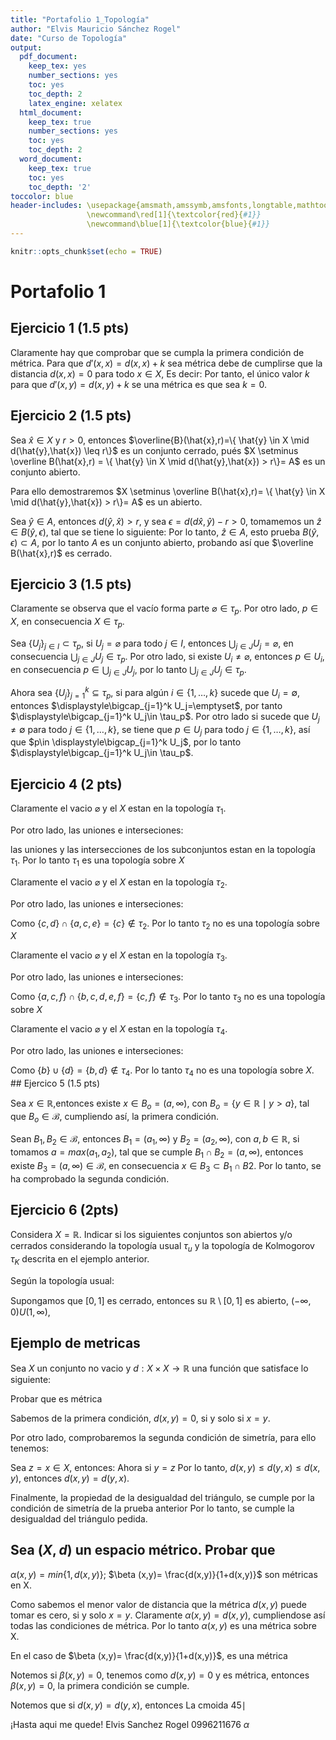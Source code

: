 ```yaml
---
title: "Portafolio 1_Topología"
author: "Elvis Mauricio Sánchez Rogel"
date: "Curso de Topología"
output: 
  pdf_document: 
    keep_tex: yes
    number_sections: yes
    toc: yes
    toc_depth: 2
    latex_engine: xelatex
  html_document:
    keep_tex: true
    number_sections: yes
    toc: yes
    toc_depth: 2
  word_document:
    keep_tex: true
    toc: yes
    toc_depth: '2'
toccolor: blue  
header-includes: \usepackage{amsmath,amssymb,amsfonts,longtable,mathtools,color,array,booktabs,algorithm2e} 
                 \newcommand\red[1]{\textcolor{red}{#1}}  
                 \newcommand\blue[1]{\textcolor{blue}{#1}}     
---
```


```r
knitr::opts_chunk$set(echo = TRUE)
```

#  Portafolio 1
## Ejercicio 1 (1.5 pts)
\textcolor{red}{Sea $d$ una distancia definida en un conjunto arbitrario $X$, sea $k \in \mathbb{R}$.Estudiar para que valores de $k$ la aplicación $d'$ definida como $d'(x,y)=d(x,y)+k$ sería también una métrica.}


\textbf{Demostración:}

Claramente hay que comprobar que se cumpla la primera condición de métrica. Para que $d'(x,x)=d(x,x)+k$ sea métrica debe de cumplirse que la distancia $d(x,x)=0$ para todo $x \in X$, Es decir:
\begin{eqnarray*}
  0 & = & d'(x,x) \\
  0 & = & d(x,x)+k  \\
  0 & = & 0 + k \\
  0 & = & k 
\end{eqnarray*}
Por tanto, el único valor $k$ para que $d'(x,y) =d(x,y)+k$ se una métrica es que sea $k=0$.

## Ejercicio 2 (1.5 pts)

\textcolor{red}{ Sea $(X,d)$ un espacio métrico. Probar que las bolas cerradas son conjuntos cerrados.}

\textbf{Demostración:}

Sea $\hat{x} \in X$ y $r>0$, entonces $\overline{B}(\hat{x},r)=\{ \hat{y} \in X \mid  d(\hat{y},\hat{x}) \leq r\}$ es un conjunto cerrado, pués
$X \setminus \overline B(\hat{x},r) =  \{ \hat{y} \in X \mid d(\hat{y},\hat{x}) > r\}= A$ es un conjunto abierto. 

Para ello demostraremos $X \setminus \overline B(\hat{x},r)= \{ \hat{y} \in X \mid d(\hat{y},\hat{x}) > r\}= A$ es un abierto.

Sea $\hat{y} \in A$, entonces $d(\hat{y},\hat{x})>r$, y sea $\epsilon=d(d\hat{x},\hat{y})-r>0$, tomamemos un $\hat{z} \in B(\hat{y}, \epsilon)$, tal que se tiene lo siguiente:
\begin{eqnarray*}
                           d(\hat{y},\hat{x}) & \leq & d(\hat{y},\hat{z}) + d(\hat{z},\hat{x})\\
        d(\hat{y},\hat{x}) +r - d(\hat{y},\hat{x}) < d(\hat{y},\hat{x}) - d(\hat{y},\hat{z}) & \leq & d(\hat{z},\hat{x})\\
                                              r & < & d(\hat{z},\hat{x})\\
\end{eqnarray*}
Por lo tanto, $\hat{z} \in A$, esto prueba  $B(\hat{y}, \epsilon) \subset A$, por lo tanto $A$ es un conjunto abierto, probando así que $\overline B(\hat{x},r)$ es cerrado.

## Ejercicio 3 (1.5 pts)

\textcolor{red}{Sea $X$ un conjunto  y $p \in X$ un punto arbitrario. Demostrar que la familia $\tau_p = \{ U \subset X \;|\; p \in U \} \cup \{ \varnothing \}$ es una topología}

\textbf{Demostración:}

Claramente se observa que el vacío forma parte $\varnothing \in \tau_p$. Por otro  lado, $p \in X$, en consecuencia $X \in \tau_p$.

Sea $\{U_j \}_{j \in I} \subset \tau_p$, si $U_j= \varnothing$ para todo $j \in I$, entonces $\displaystyle \bigcup_{j \in J} U_j  = \varnothing$, en consecuencia $\displaystyle\bigcup_{j \in J} U_j \in \tau_p$. Por otro lado, si existe $U_i \neq \varnothing$, entonces $p \in U_i$, en consecuencia $p\in \displaystyle\bigcup_{j \in J} U_j$, por lo tanto $\displaystyle\bigcup_{j \in J} U_j \in \tau_p$.

Ahora sea $\{U_j\}_{j=1}^k\subseteq \tau_p$, si para algún $i\in \{1,\ldots, k\}$ sucede que $U_i=\emptyset$, entonces $\displaystyle\bigcap_{j=1}^k U_j=\emptyset$, por tanto $\displaystyle\bigcap_{j=1}^k U_j\in \tau_p$. Por otro lado si sucede que $U_j\ne \emptyset$ para todo  $j\in \{1,\ldots, k\}$, se tiene que $p\in U_j$ para todo  $j\in \{1,\ldots, k\}$, así que $p\in \displaystyle\bigcap_{j=1}^k U_j$, por lo tanto $\displaystyle\bigcap_{j=1}^k U_j\in \tau_p$.

## Ejercicio 4 (2 pts)

\textcolor{red}{Se considera el conjunto $X=\{a,b,c,d,e,f \}$. Indicar justificadamente si las siguientes familias constituyen topologías en $X$.}
\begin{itemize}
\item [a)] $\tau_{1} =\{ \varnothing,X,\{a\},\{c,d\},\{a,c,d\},\{a,b,c,d,e\}\}$
\item [b)] $\tau_{2} =\{ \varnothing,X,\{a\},\{c,d\},\{a,c,e\},\{b,c,d\},\{a,b,c,d,e\}\}$
\item [c)] $\tau_{3} =\{ \varnothing,X,\{a\},\{f\},\{a,f\},\{a,c,f\},\{b,c,d,e,f\}\}$
\item [d)]$\tau_{4} =\{ \varnothing,X,\{b\},\{d\},\{a,d\},\{a,b,d\},\{a,b,c,d,e\}\}$
\end{itemize}
\textcolor{blue}{a) $\tau_{1} =\{ \varnothing,X,\{a\},\{c,d\},\{a,c,d\},\{a,b,c,d,e\}\}$}

\textbf{Demostración:}

Claramente el vacio $\varnothing$ y el $X$ estan en la topología $\tau_1$.

Por otro lado, las uniones e interseciones:

\begin{align*}
\mbox{Unión}                               &        &          &\mbox{Intersección} \\
\{a\} \cup \varnothing =\{a\}              &        &          &\{a\} \cap \{c,d\}=\varnothing \\
\{a\} \cup \{c,d\}=\{a,c,d\}               &        &          &\{a\} \cap \{a,c,d\}=\{a\} \\
\{a\} \cup \{a,c,d\}=\{a,c,d\}             &        &          &\{a\} \cap \{a,b,c,d,e\}=\{a\} \\
\{c,d\} \cup \{a,c,d\}=\{a,c,d\}           &        &          &\{c,d\} \cap \{a,c,d\}=\{c,d\} \\
\{a,c,d\} \cup \{a,b,c,d,e\}=\{a,b,c,d,e\} &        &          &\{a,c,d\} \cap \{a,b,c,d,e\}=\{a,c,d\} \\
\{a,b,c,d,e\} \cup \{a,b,c,d,e,f\}= X      &        &          &\{a,b,c,d,e\} \cap \{a,b,c,d,e,f\}=\{a,b,c,d,e\} 
\end{align*}

las uniones y las intersecciones de los subconjuntos estan en la topología $\tau_{1}$. Por lo tanto $\tau_{1}$ es una topología sobre $X$

\textcolor{blue}{b) $\tau_{2} =\{ \varnothing,X,\{a\},\{c,d\},\{a,c,e\},\{b,c,d\},\{a,b,c,d,e\}\}$}

\textbf{Demostración:}

Claramente el vacio $\varnothing$ y el $X$ estan en la topología $\tau_2$.

Por otro lado, las uniones e interseciones:

\begin{align*}
\mbox{Unión}                               &        &          &\mbox{Intersección} \\
\{a\} \cup \varnothing =\{a\}              &        &          &\{a\} \cap \{c,d\}=\varnothing \\
\{a\} \cup \{c,d\}=\{a,c,d\}               &        &          &\{a\} \cap \{a,c,e\}=\{a\} \\
\{a\} \cup \{a,c,d\}=\{a,c,d\}             &        &          &\{a\} \cap \{b,c,d\}=\varnothing \\
\{c,d\} \cup \{a,c,d\}=\{a,c,d\}           &        &          &\textcolor{blue}{\{c,d\} \cap \{a,c,e\}=\{c\}} \\
\{a,c,d\} \cup \{a,b,c,d,e\}=\{a,b,c,d,e\} &        &          &\{a,c,e\} \cap \{b,c,d\}=\{c\} \\
\{a,b,c,d,e\} \cup \{a,b,c,d,e,f\}= X      &        &          &\{b,c,d\} \cap \{a,b,c,d,e,f\}=\{b,c,d\} 
\end{align*}

Como  $\{c,d\} \cap \{a,c,e\}=\{c\} \notin \tau_2$. Por lo tanto $\tau_{2}$ no es una topología sobre $X$

\textcolor{blue}{c) $\tau_{3} =\{ \varnothing,X,\{a\},\{f\},\{a,f\},\{a,c,f\},\{b,c,d,e,f\}\}$}

\textbf{Demostración:}

Claramente el vacio $\varnothing$ y el $X$ estan en la topología $\tau_3$.

Por otro lado, las uniones e interseciones:

\begin{align*}
\mbox{Unión}                               &        &          &\mbox{Intersección} \\
\{a\} \cup \varnothing =\{a\}              &        &          &\{a\} \cap \{f\}=\varnothing \\
\{a\} \cup \{f\}=\{a,f\}                   &        &          &\{a\} \cap \{a,f\}=\{a\} \\
\{a\} \cup \{a,c,f\}=\{a,c,f\}             &        &          &\{a\} \cap \{b,c,d,e,f\}=\varnothing \\
\{a\} \cup \{b,c,d,e,f\}= X                &        &          &\{f\} \cap \{a,f\}=\{f\} \\
\{a,f\} \cup \{a,c,f\}=\{a,c,f\}           &        &          &\{a,f\} \cap \{a,c,f\}=\{a,f\} \\
\{a,c,f\} \cup \{b,c,d,e,f\}= X            &        &          &\textcolor{blue}{\{a,c,f\} \cap \{b,c,d,e,f\}=\{c,f\}}
\end{align*}

Como  $\{a,c,f\} \cap \{b,c,d,e,f\}=\{c,f\} \notin \tau_3$. Por lo tanto $\tau_{3}$ no es una topología sobre $X$

\textcolor{blue}{d) $\tau_{4} =\{ \varnothing,X,\{b\},\{d\},\{a,d\},\{a,b,d\},\{a,b,c,d,e\}\}$}

\textbf{Demostración:}

Claramente el vacio $\varnothing$ y el $X$ estan en la topología $\tau_4$.

Por otro lado, las uniones e interseciones:

\begin{align*}
\mbox{Unión}                                  &        &          &\mbox{Intersección} \\
\{b\} \cup \varnothing =\{b\}                 &        &          &\{b\} \cap \{d\}=\varnothing \\
\{b\} \cup \{a,d\}=\{a,b,d\}                  &        &          &\{d\} \cap \{a,d\}=\{d\} \\
\textcolor{blue}{\{b\} \cup \{d\}=\{b,d\}}                      &        &          &\{a,d\} \cap \{a,b,d\}=\{a,d\} \\
\{a,d\} \cup \{a,b,d\}= \{a,b,d\}             &        &          &\{a,d\} \cap \{d\}=\{d\} \\
\{a,b,d\} \cup \{a,b,c,d,e\}=\{a,b,c,d,e\}    &        &          &\{a,f\} \cap \{a,c,f\}=\{a,f\} \\
\{a,d\} \cup X = X                            &        &          &\{a,b,d\} \cap \{a,b,c,d,e\}=\{a,b,d\} 
\end{align*}

Como  $\{b\} \cup \{d\}=\{b,d\} \notin \tau_4$. Por lo tanto $\tau_{4}$ no es una topología sobre $X$.
## Ejercico 5 (1.5 pts)

\textcolor{red}{Probar que el conjunto $\mathcal{B}=\{(a,\infty), a \in \mathbb{R}\}$ es una base de topología en $\mathbb{R}$. La topología generada por cada base se llama topología de Kolmogorov.}

Sea $x \in \mathbb{R}$,entonces existe $x \in B_o=(a, \infty)$, con $B_o=\{ y \in \mathbb{R} \mid y > a\}$, tal que $B_o \in  \mathcal{B}$, cumpliendo así, la primera condición.

Sean $B_1,B_2 \in \mathcal{B}$, entonces $B_1=(a_1, \infty)$ y $B_2=(a_2, \infty)$, con $a,b \in \mathbb{R}$, si tomamos $a=max(a_1,a_2)$, tal que se cumple $B_1 \cap B_2=(a, \infty)$, entonces existe $B_3=(a,\infty) \in \mathcal{B}$, en consecuencia $x\in B_3 \subset B_1 \cap B2$. Por lo tanto, se ha comprobado la segunda condición.

## Ejercicio 6 (2pts)
Considera $X=\mathbb{R}$. Indicar si los siguientes conjuntos son abiertos y/o cerrados considerando la topología usual $\tau_u$ y la topología de Kolmogorov $\tau_K$ descrita en el ejemplo anterior.
\begin{itemize}
\item[a)] $(0,1)$
\item[b)] $(0,1]$
\item[c)] $[0,1]$
\item[d)] $[1, \infty)$
\item[e)] $(- \infty,0]$
\end{itemize}

\textcolor{blue}{a) $(0,1)$}

\textbf{Demostración:}
Según la topología usual:

Supongamos que $[0,1]$ es cerrado, entonces su $\mathbb{R} \setminus [0,1]$ es abierto,
$(-\infty,0)U(1,\infty)$,


## Ejemplo de metricas

Sea $X$ un conjunto no vacio y $d: X \times X \longrightarrow \mathbb{R}$ una función que satisface lo siguiente:
\begin{itemize}
\item [a)] $d(x,y)=0$, si y solo si $x=y$
\item [b)] $d(x,y)= d(x,z)+d(y,z)$
\end{itemize}
Probar que es métrica

\textbf{Demostración:}

Sabemos de la primera condición, $d(x,y)=0$, si y solo si $x=y$.

Por otro lado, comprobaremos la segunda condición de simetría, para ello tenemos:

Sea $z=x \in X$, entonces:
\begin{eqnarray*}
d(x,y) \leq  d(x,z) + d(y,z)\\
d(x,y) \leq  d(x,x) + d(y,x)\\
d(x,y) \leq  d(y,x)
\end{eqnarray*}
Ahora si $y=z$
\begin{eqnarray*}
d(y,x) \leq  d(y,z) + d(x,z)\\
d(y,x) \leq  d(y,y) + d(x,y)\\
d(y,x) \leq  d(x,y)
\end{eqnarray*}
Por lo tanto, $d(x,y) \leq d(y,x) \leq d(x,y)$, entonces $d(x,y)= d(y,x)$.

Finalmente, la propiedad de la desigualdad del triángulo, se cumple por la condición de simetría de la prueba anterior
\begin{eqnarray*}
d(x,y) \leq  d(x,z) + d(y,z)=d(z,y)\\
d(x,y) \leq  d(x,z) + d(z,y)
\end{eqnarray*}
Por lo tanto, se cumple la desigualdad del triángulo pedida.

## Sea $(X,d)$ un espacio métrico. Probar que 
$\alpha (x,y)=min \{1,d(x,y)\}$; $\beta (x,y)= \frac{d(x,y)}{1+d(x,y)}$
son métricas en X.

\textbf{Demostración:}

Como sabemos el menor valor de distancia que la métrica $d(x,y)$ puede tomar es cero, si y solo $x=y$. Claramente
$\alpha (x,y)=d(x,y)$, cumpliendose así todas las condiciones de métrica. Por lo tanto $\alpha (x,y)$
es una métrica sobre X.

En el caso de $\beta (x,y)= \frac{d(x,y)}{1+d(x,y)}$, es una métrica

\textbf{Demostración:}

Notemos si $\beta (x,y)=0$, tenemos
\begin{eqnarray*}
0 & = & \frac{d(x,y)}{1+d(x,y)}\\
0 & = & d(x,y)\\
\end{eqnarray*}
como $d(x,y)=0$ y es métrica, entonces $\beta (x,y)=0$, la primera condición se cumple.

Notemos que si $d(x,y)=d(y,x)$, entonces
\begin{eqnarray*}
\frac{d(x,y)}{1+d(x,y)} & = & \frac{d(y,x)}{1+d(y,x)}\\
\end{eqnarray*}
La cmoida 
$45 \mid$

¡Hasta aqui me quede!
Elvis Sanchez Rogel
0996211676
$\alpha$


